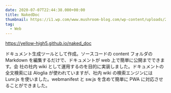 ```yaml
---
date: 2020-07-07T22:44:38.000+00:00
title: NakedDoc
thumbnail: https://i1.wp.com/www.mushroom-blog.com/wp-content/uploads/2020/07/nake_logo_header.png?w=2280&ssl=1
tag:
  - Web
---
```


https://yellow-high5.github.io/naked_doc

ドキュメント生成ツールとして作成。ソースコードの content フォルダの Markdown を編集するだけで、ドキュメントが web 上で簡単に公開までできます。会
社の社内 wiki として運用するのを目的に実装しました。ドキュメントの全文検索には Aloglia が使われていますが、社内 wiki の検索エンジンには Lunr.js を使いました。webmanifest と sw.js を含めて簡単に PWA に対応させることができました。
